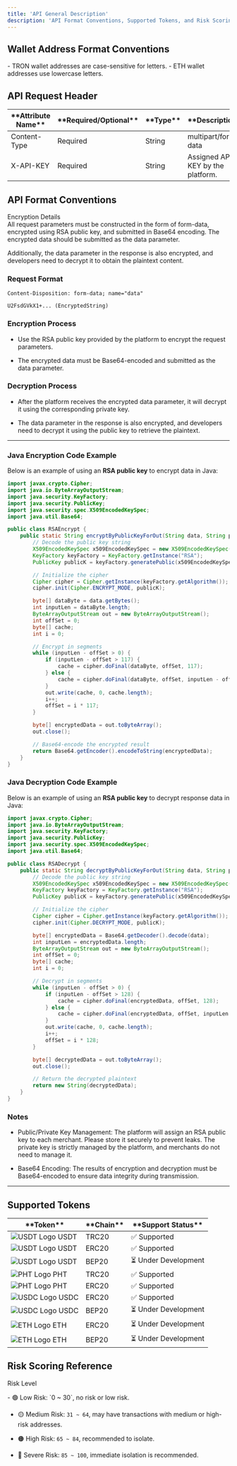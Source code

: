 ```yaml
---
title: 'API General Description'
description: 'API Format Conventions, Supported Tokens, and Risk Scoring Reference'
---
```


## Wallet Address Format Conventions

<div className="bg-gray-50 p-4 rounded-lg border border-gray-200">
  - TRON wallet addresses are <span className="text-black font-semibold">case-sensitive</span> for letters.
  - ETH wallet addresses use <span className="text-black font-semibold">lowercase</span> letters.
</div>

## API Request Header

<div className="overflow-x-auto">
  <table className="table-auto w-full border-collapse text-center">
    <thead className="bg-gray-100">
      <tr>
        <th className="py-2 px-4 border border-gray-300 w-1/4">**Attribute Name**</th>
        <th className="py-2 px-4 border border-gray-300 w-1/4">**Required/Optional**</th>
        <th className="py-2 px-4 border border-gray-300 w-1/4">**Type**</th>
        <th className="py-2 px-4 border border-gray-300 w-1/2">**Description**</th>
      </tr>
    </thead>
    <tbody>
      <tr className="bg-white">
        <td className="py-2 px-4 border border-gray-300 align-middle">Content-Type</td>
        <td className="py-2 px-4 border border-gray-300 align-middle">Required</td>
        <td className="py-2 px-4 border border-gray-300 align-middle">String</td>
        <td className="py-2 px-4 border border-gray-300 align-middle">multipart/form-data</td>
      </tr>
      <tr className="bg-white">
        <td className="py-2 px-4 border border-gray-300 align-middle">X-API-KEY</td>
        <td className="py-2 px-4 border border-gray-300 align-middle">Required</td>
        <td className="py-2 px-4 border border-gray-300 align-middle">String</td>
        <td className="py-2 px-4 border border-gray-300 align-middle">Assigned API-KEY by the platform.</td>
      </tr>
    </tbody>
  </table>
</div>

## API Format Conventions

<Badge type="info" className="bg-blue-500 text-white px-2 py-1 rounded">
Encryption Details
</Badge>

<div className="bg-gray-50 p-4 rounded-lg border border-gray-200">
All request parameters must be constructed in the form of <span className="text-blue-600 font-semibold">form-data</span>, encrypted using <span className="text-blue-600 font-semibold">RSA public key</span>, and submitted in <span className="text-blue-600 font-semibold">Base64 encoding</span>. The encrypted data should be submitted as the <span className="text-blue-600 font-semibold">data</span> parameter.

Additionally, the <span className="text-blue-600 font-semibold">data</span> parameter in the response is also encrypted, and developers need to decrypt it to obtain the plaintext content.
</div>

### Request Format

```
Content-Disposition: form-data; name="data"

U2FsdGVkX1+... (EncryptedString)
```


### Encryption Process

<div className="bg-gray-50 p-4 rounded-lg border border-gray-200">

- Use the <span className="text-blue-600 font-semibold">RSA public key</span> provided by the platform to encrypt the request parameters.

- The encrypted data must be <span className="text-blue-600 font-semibold">Base64-encoded</span> and submitted as the <span className="text-blue-600 font-semibold">data</span> parameter.

</div>

### Decryption Process

<div className="bg-gray-50 p-4 rounded-lg border border-gray-200">

- After the platform receives the encrypted <span className="text-blue-600 font-semibold">data</span> parameter, it will decrypt it using the corresponding private key.

- The <span className="text-blue-600 font-semibold">data</span> parameter in the response is also encrypted, and developers need to decrypt it using the public key to retrieve the plaintext.

</div>

---

### Java Encryption Code Example

Below is an example of using an **RSA public key** to encrypt data in Java:

```java
import javax.crypto.Cipher;
import java.io.ByteArrayOutputStream;
import java.security.KeyFactory;
import java.security.PublicKey;
import java.security.spec.X509EncodedKeySpec;
import java.util.Base64;

public class RSAEncrypt {
    public static String encryptByPublicKeyForOut(String data, String publicKey) throws Exception {
        // Decode the public key string
        X509EncodedKeySpec x509EncodedKeySpec = new X509EncodedKeySpec(Base64.getDecoder().decode(publicKey));
        KeyFactory keyFactory = KeyFactory.getInstance("RSA");
        PublicKey publicK = keyFactory.generatePublic(x509EncodedKeySpec);

        // Initialize the cipher
        Cipher cipher = Cipher.getInstance(keyFactory.getAlgorithm());
        cipher.init(Cipher.ENCRYPT_MODE, publicK);

        byte[] dataByte = data.getBytes();
        int inputLen = dataByte.length;
        ByteArrayOutputStream out = new ByteArrayOutputStream();
        int offSet = 0;
        byte[] cache;
        int i = 0;

        // Encrypt in segments
        while (inputLen - offSet > 0) {
            if (inputLen - offSet > 117) {
                cache = cipher.doFinal(dataByte, offSet, 117);
            } else {
                cache = cipher.doFinal(dataByte, offSet, inputLen - offSet);
            }
            out.write(cache, 0, cache.length);
            i++;
            offSet = i * 117;
        }

        byte[] encryptedData = out.toByteArray();
        out.close();

        // Base64-encode the encrypted result
        return Base64.getEncoder().encodeToString(encryptedData);
    }
}
```

### Java Decryption Code Example

Below is an example of using an **RSA public key** to decrypt response data in Java:

```java
import javax.crypto.Cipher;
import java.io.ByteArrayOutputStream;
import java.security.KeyFactory;
import java.security.PublicKey;
import java.security.spec.X509EncodedKeySpec;
import java.util.Base64;

public class RSADecrypt {
    public static String decryptByPublicKeyForOut(String data, String publicKey) throws Exception {
        // Decode the public key string
        X509EncodedKeySpec x509EncodedKeySpec = new X509EncodedKeySpec(Base64.getDecoder().decode(publicKey));
        KeyFactory keyFactory = KeyFactory.getInstance("RSA");
        PublicKey publicK = keyFactory.generatePublic(x509EncodedKeySpec);

        // Initialize the cipher
        Cipher cipher = Cipher.getInstance(keyFactory.getAlgorithm());
        cipher.init(Cipher.DECRYPT_MODE, publicK);

        byte[] encryptedData = Base64.getDecoder().decode(data);
        int inputLen = encryptedData.length;
        ByteArrayOutputStream out = new ByteArrayOutputStream();
        int offSet = 0;
        byte[] cache;
        int i = 0;

        // Decrypt in segments
        while (inputLen - offSet > 0) {
            if (inputLen - offSet > 128) {
                cache = cipher.doFinal(encryptedData, offSet, 128);
            } else {
                cache = cipher.doFinal(encryptedData, offSet, inputLen - offSet);
            }
            out.write(cache, 0, cache.length);
            i++;
            offSet = i * 128;
        }

        byte[] decryptedData = out.toByteArray();
        out.close();

        // Return the decrypted plaintext
        return new String(decryptedData);
    }
}
```

### Notes

<div className="bg-yellow-50 p-4 rounded-lg border border-yellow-400">

<ul>

<li>

<span className="font-semibold">Public/Private Key Management:</span>
The platform will assign an <span className="text-blue-600 font-semibold">RSA public key</span> to each merchant. Please store it securely to prevent leaks. The private key is strictly managed by the platform, and merchants do not need to manage it.

</li>

<li>

<span className="font-semibold">Base64 Encoding:</span>
The results of encryption and decryption must be <span className="text-blue-600 font-semibold">Base64-encoded</span> to ensure data integrity during transmission.

</li>

</ul>

</div>

---

## Supported Tokens

<div className="overflow-x-auto">
  <table className="table-auto w-full border-collapse text-center">
    <thead className="bg-gray-100">
      <tr>
        <th className="py-2 px-4 border border-gray-300 w-1/4">**Token**</th>
        <th className="py-2 px-4 border border-gray-300 w-1/4">**Chain**</th>
        <th className="py-2 px-4 border border-gray-300 w-1/2">**Support Status**</th>
      </tr>
    </thead>
    <tbody>
      <tr className="bg-white">
        <td className="py-2 px-4 border border-gray-300">
          <div className="flex items-center justify-center gap-2">
            <img src="/logo/USDT.png" alt="USDT Logo" className="w-6 h-6" />
            USDT
          </div>
        </td>
        <td className="py-2 px-4 border border-gray-300 align-middle">TRC20</td>
        <td className="py-2 px-4 border border-gray-300 align-middle text-green-600 font-semibold">✅ Supported</td>
      </tr>
      <tr className="bg-white">
        <td className="py-2 px-4 border border-gray-300">
          <div className="flex items-center justify-center gap-2">
            <img src="/logo/USDT.png" alt="USDT Logo" className="w-6 h-6" />
            USDT
          </div>
        </td>
        <td className="py-2 px-4 border border-gray-300 align-middle">ERC20</td>
        <td className="py-2 px-4 border border-gray-300 align-middle text-green-600 font-semibold">✅ Supported</td>
      </tr>
      <tr className="bg-white">
        <td className="py-2 px-4 border border-gray-300">
          <div className="flex items-center justify-center gap-2">
            <img src="/logo/USDT.png" alt="USDT Logo" className="w-6 h-6" />
            USDT
          </div>
        </td>
        <td className="py-2 px-4 border border-gray-300 align-middle">BEP20</td>
        <td className="py-2 px-4 border border-gray-300 align-middle text-yellow-500 font-semibold">⏳ Under Development</td>
      </tr>
      <tr className="bg-white">
        <td className="py-2 px-4 border border-gray-300">
          <div className="flex items-center justify-center gap-2">
            <img src="/logo/PHT.png" alt="PHT Logo" className="w-6 h-6" />
            PHT
          </div>
        </td>
        <td className="py-2 px-4 border border-gray-300 align-middle">TRC20</td>
        <td className="py-2 px-4 border border-gray-300 align-middle text-green-600 font-semibold">✅ Supported</td>
      </tr>
      <tr className="bg-white">
        <td className="py-2 px-4 border border-gray-300">
          <div className="flex items-center justify-center gap-2">
            <img src="/logo/PHT.png" alt="PHT Logo" className="w-6 h-6" />
            PHT
          </div>
        </td>
        <td className="py-2 px-4 border border-gray-300 align-middle">ERC20</td>
        <td className="py-2 px-4 border border-gray-300 align-middle text-green-600 font-semibold">✅ Supported</td>
      </tr>
      <tr className="bg-white">
        <td className="py-2 px-4 border border-gray-300">
          <div className="flex items-center justify-center gap-2">
            <img src="/logo/USDC.png" alt="USDC Logo" className="w-6 h-6" />
            USDC
          </div>
        </td>
        <td className="py-2 px-4 border border-gray-300 align-middle">ERC20</td>
        <td className="py-2 px-4 border border-gray-300 align-middle text-green-600 font-semibold">✅ Supported</td>
      </tr>
      <tr className="bg-white">
        <td className="py-2 px-4 border border-gray-300">
          <div className="flex items-center justify-center gap-2">
            <img src="/logo/USDC.png" alt="USDC Logo" className="w-6 h-6" />
            USDC
          </div>
        </td>
        <td className="py-2 px-4 border border-gray-300 align-middle">BEP20</td>
        <td className="py-2 px-4 border border-gray-300 align-middle text-yellow-500 font-semibold">⏳ Under Development</td>
      </tr>
      <tr className="bg-white">
        <td className="py-2 px-4 border border-gray-300">
          <div className="flex items-center justify-center gap-2">
            <img src="/logo/ETH.png" alt="ETH Logo" className="w-6 h-6" />
            ETH
          </div>
        </td>
        <td className="py-2 px-4 border border-gray-300 align-middle">ERC20</td>
        <td className="py-2 px-4 border border-gray-300 align-middle text-yellow-500 font-semibold">⏳ Under Development</td>
      </tr>
      <tr className="bg-white">
        <td className="py-2 px-4 border border-gray-300">
          <div className="flex items-center justify-center gap-2">
            <img src="/logo/ETH.png" alt="ETH Logo" className="w-6 h-6" />
            ETH
          </div>
        </td>
        <td className="py-2 px-4 border border-gray-300 align-middle">BEP20</td>
        <td className="py-2 px-4 border border-gray-300 align-middle text-yellow-500 font-semibold">⏳ Under Development</td>
      </tr>
    </tbody>
  </table>
</div>

## Risk Scoring Reference

<Badge type="warning" className="bg-yellow-500 text-white px-2 py-1 rounded">Risk Level</Badge>

<div className="bg-gray-50 p-4 rounded-lg border border-gray-200">
- 🟢 <span className="font-semibold">Low Risk</span>: `0 ~ 30`, no risk or low risk.

- 🟡 <span className="font-semibold">Medium Risk</span>: `31 ~ 64`, may have transactions with medium or high-risk addresses.

- 🟠 <span className="font-semibold">High Risk</span>: `65 ~ 84`, recommended to isolate.

- 🔴 <span className="font-semibold">Severe Risk</span>: `85 ~ 100`, immediate isolation is recommended.
</div>